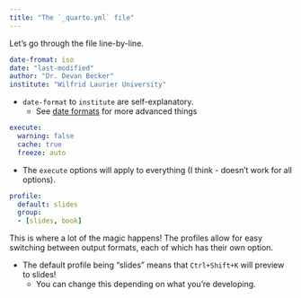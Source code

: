 ```yaml
---
title: "The `_quarto.yml` file"
---
```


Let's go through the file line-by-line.

```yml
date-fromat: iso
date: "last-modified"
author: "Dr. Devan Becker"
institute: "Wilfrid Laurier University"
```

- `date-format` to `institute` are self-explanatory.
    - See [date formats](https://quarto.org/docs/reference/dates.html) for more advanced things

```yml
execute:
  warning: false
  cache: true
  freeze: auto
```

- The `execute` options will apply to everything (I think - doesn't work for all options).

```yml
profile:
  default: slides
  group:
  - [slides, book]
```

This is where a lot of the magic happens! The profiles allow for easy switching between output formats, each of which has their own option.

- The default profile being "slides" means that `Ctrl+Shift+K` will preview to slides!
    - You can change this depending on what you're developing.
